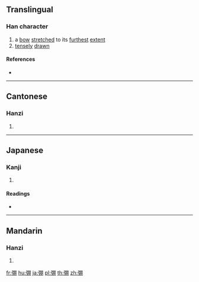 ==Translingual==

===Han character===
{{Han char|rn=57|rad=弓|as=08|sn=11|four=17220|canj=NBB|ids=⿰弓朋}}

# a [[bow]] [[stretch]]ed to its [[furthest]] [[extent]]
# [[tensely]] [[drawn]]

====References====
* {{Han ref|kx=0360.020|dkj=09817|dj=0676.050|hdz=20998.130|uh=5F38|ud=24376|bh=D54D|bd=54605}}

----

==Cantonese==

===Hanzi===
{{yue-hanzi|jyut=[[bang1]], [[pang4]]|y=bang1, pang4}}

# {{defn|lang=yue|sort=弓08}}

----

==Japanese==

===Kanji===
{{ja-kanji|grade=|rs=弓08}}

# {{defn|lang=ja|sort=弓08}}

====Readings====
* {{ja-readings|on=[[ほう]] (hō), [[ひょう]] (hyō)|kun=[[みちる]] (michiru)}}

----

==Mandarin==

===Hanzi===
{{cmn-hanzi|pin=[[péng]] ([[peng2]]), [[tán]] ([[tan2]])|wg=p'eng<sup>2</sup>, t'an<sup>2</sup>}}

# {{defn|lang=cmn|sort=弓08}}

[[fr:弸]]
[[hu:弸]]
[[ja:弸]]
[[pl:弸]]
[[th:弸]]
[[zh:弸]]